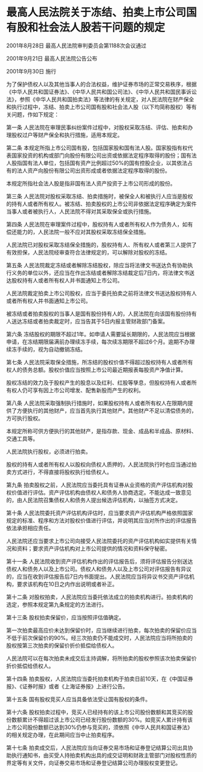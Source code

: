 # 最高人民法院关于冻结、拍卖上市公司国有股和社会法人股若干问题的规定

2001年8月28日 最高人民法院审判委员会第1188次会议通过

2001年9月21日 最高人民法院公告公布

2001年9月30日 施行

  

为了保护债权人以及其他当事人的合法权益，维护证券市场的正常交易秩序，根据《中华人民共和国证券法》、《中华人民共和国公司法》、《中华人民共和国民事诉讼法》，参照《中华人民共和国拍卖法》等法律的有关规定，对人民法院在财产保全和执行过程中，冻结、拍卖上市公司国有股和社会法人股（以下均简称股权）等有关问题，作如下规定：

第一条 人民法院在审理民事纠纷案件过程中，对股权采取冻结、评估、拍卖和办理股权过户等财产保全和执行措施，适用本规定。

第二条 本规定所指上市公司国有股，包括国家股和国有法人股。国家股指有权代表国家投资的机构或部门向股份有限公司出资或依据法定程序取得的股份；国有法人股指国有法人单位，包括国有资产比例超过50%的国有控股企业，以其依法占有的法人资产向股份有限公司出资形成或者依据法定程序取得的股份。

本规定所指社会法人股是指非国有法人资产投资于上市公司形成的股份。

第三条 人民法院对股权采取冻结、拍卖措施时，被保全人和被执行人应当是股权的持有人或者所有权人。被冻结、拍卖股权的上市公司非依据法定程序确定为案件当事人或者被执行人，人民法院不得对其采取保全或执行措施。

第四条 人民法院在审理案件过程中，股权持有人或者所有权人作为债务人，如有偿还能力的，人民法院一般不应对其股权采取冻结保全措施。

人民法院已对股权采取冻结保全措施的，股权持有人、所有权人或者第三人提供了有效担保，人民法院经审查符合法律规定的，可以解除对股权的冻结。

第五条 人民法院裁定冻结或者解除冻结股权，除应当将法律文书送达负有协助执行义务的单位以外，还应当在作出冻结或者解除冻结裁定后7日内，将法律文书送达股权持有人或者所有权人并书面通知上市公司。

人民法院裁定拍卖上市公司股权，应当于委托拍卖之前将法律文书送达股权持有人或者所有权人并书面通知上市公司。

被冻结或者拍卖股权的当事人是国有股份持有人的，人民法院在向该国有股份持有人送达冻结或者拍卖裁定时，应当告其于5日内报主管财政部门备案。

第六条 冻结股权的期限不超过1年。如申请人需要延长期限的，人民法院应当根据申请，在冻结期限届满前办理续冻手续，每次续冻期限不超过6个月。逾期不办理续冻手续的，视为自动撤销冻结。

第七条 人民法院采取保全措施，所冻结的股权价值不得超过股权持有人或者所有权人的债务总额。股权价值应当按照上市公司最近期报表每股资产净值计算。

股权冻结的效力及于股权产生的股息以及红利、红股等孳息，但股权持有人或者所有权人仍可享有因上市公司增发、配售新股而产生的权利。

第八条 人民法院采取强制执行措施时，如果股权持有人或者所有权人在限期内提供了方便执行的其他财产，应当首先执行其他财产。其他财产不足以清偿债务的，方可执行股权。

本规定所称可供方便执行的其他财产，是指存款、现金、成品和半成品、原材料、交通工具等。

人民法院执行股权，必须进行拍卖。

股权的持有人或者所有权人以股权向债权人质押的，人民法院执行时也应当通过拍卖方式进行，不得直接将股权执行给债权人。

第九条 拍卖股权之前，人民法院应当委托具有证券从业资格的资产评估机构对股权价值进行评估。资产评估机构由债权人和债务人协商选定。不能达成一致意见的，由人民法院召集债权人和债务人提出候选评估机构，以抽签方式决定。

第十条 人民法院委托资产评估机构评估时，应当要求资产评估机构严格依照国家规定的标准、程序和方法对股权价值进行评估，并说明其应当对所作出的评估报告依法承担相应责任。

人民法院还应当要求上市公司向接受人民法院委托的资产评估机构如实提供有关情况和资料；要求资产评估机构对上市公司提供的情况和资料保守秘密。

第十一条 人民法院收到资产评估机构作出的评估报告后，须将评估报告分别送达债权人和债务人以及上市公司。债权人和债务人以及上市公司对评估报告有异议的，应当在收到评估报告后7日内书面提出。人民法院应当将异议书交资产评估机构，要求该机构在10日之内作出说明或者补正。

第十二条 对股权拍卖，人民法院应当委托依法成立的拍卖机构进行。拍卖机构的选定，参照本规定第九条规定的方法进行。

第十三条 股权拍卖保留价，应当按照评估值确定。

第一次拍卖最高应价未达到保留价时，应当继续进行拍卖，每次拍卖的保留价应当不低于前次保留价的90%。经三次拍卖仍不能成交时，人民法院应当将所拍卖的股权按第三次拍卖的保留价折价抵偿给债权人。

人民法院可以在每次拍卖未成交后主持调解，将所拍卖的股权参照该次拍卖保留价折价抵偿给债权人。

第十四条 拍卖股权，人民法院应当委托拍卖机构于拍卖日前10天，在《中国证券报》、《证券时报》或者《上海证券报》上进行公告。

第十五条 国有股权竞买人应当具备依法受让国有股权的条件。

第十六条 股权拍卖过程中，竞买人已经持有的该上市公司股份数额和其竞买的股份数额累计不得超过该上市公司已经发行股份数额的30%。如竞买人累计持有该上市公司股份数额已达到30%仍参与竞买的，须依照《中华人民共和国证券法》的相关规定办理，在此期间应当中止拍卖程序。

第十七条 拍卖成交后，人民法院应当向证券交易市场和证券登记结算公司出具协助执行通知书，由买受人持拍卖机构出具的成交证明和财政主管部门对股权性质的界定等有关文件，向证券交易市场和证券登记结算公司办理股权变更登记。